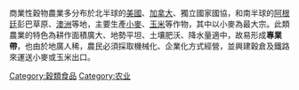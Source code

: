 {{multiple issues|
{{expand|time=2017-03-30T13:58:10+00:00}}
{{orphan|time=2017-03-30T13:58:10+00:00}}
{{unreferenced|time=2017-03-30T13:58:10+00:00}}
}}
商業性穀物農業多分布於北半球的[[美国|美國]]、[[加拿大|加拿大]]、獨立國家國協，和南半球的[[阿根廷|阿根廷]]彭巴草原、[[澳大利亚|澳洲]]等地，主要生產[[小麦|小麥]]、[[玉米|玉米]]等作物，其中以小麥為最大宗。此類農業的特色為耕作面積廣大、地勢平坦、土壤肥沃、降水量適中，故易形成'''專業帶'''，也由於地廣人稀，農民必須採取機械化、企業化方式經營，並興建穀倉及鐵路來運送小麥或玉米出口。

[[Category:穀類食品|Category:穀類食品]]
[[Category:农业|Category:农业]]